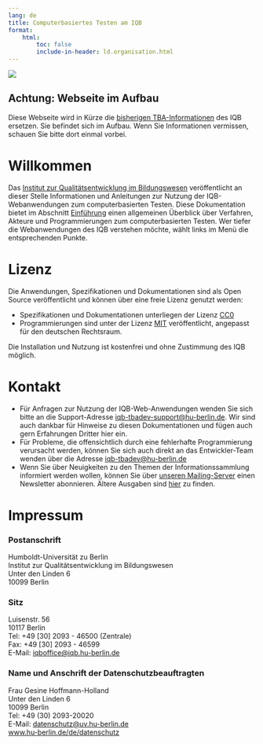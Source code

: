 ```yaml
---
lang: de
title: Computerbasiertes Testen am IQB
format:
    html:
        toc: false
        include-in-header: ld.organisation.html
---
```


![](banner.png)

::: {.callout-important}
## Achtung: Webseite im Aufbau
Diese Webseite wird in Kürze die [bisherigen TBA-Informationen](https://github.com/iqb-berlin/iqb-berlin.github.io/wiki) des IQB ersetzen. Sie befindet sich im Aufbau. Wenn Sie Informationen vermissen, schauen Sie bitte dort einmal vorbei.
:::

# Willkommen

Das [Institut zur Qualitätsentwicklung im Bildungswesen](https://www.iqb.hu-berlin.de) veröffentlicht an dieser Stelle Informationen und Anleitungen zur Nutzung der IQB-Webanwendungen zum computerbasierten Testen. Diese Dokumentation bietet im Abschnitt [Einführung](Einfuehrung) einen allgemeinen Überblick über Verfahren, Akteure und Programmierungen zum computerbasierten Testen. Wer tiefer die Webanwendungen des IQB verstehen möchte, wählt links im Menü die entsprechenden Punkte.

# Lizenz

Die Anwendungen, Spezifikationen und Dokumentationen sind als Open Source veröffentlicht und können über eine freie Lizenz genutzt werden:

* Spezifikationen und Dokumentationen unterliegen der Lizenz [CC0](https://open-educational-resources.de/was-die-cc0-freigabe-bedeutet-und-welche-moeglichkeiten-sie-eroeffnen/)
* Programmierungen sind unter der Lizenz [MIT](https://iqb-berlin.github.io/license.html) veröffentlicht, angepasst für den deutschen Rechtsraum.

Die Installation und Nutzung ist kostenfrei und ohne Zustimmung des IQB möglich.

# Kontakt

* Für Anfragen zur Nutzung der IQB-Web-Anwendungen wenden Sie sich bitte an die Support-Adresse [iqb-tbadev-support@hu-berlin.de](mailto:iqb-tbadev-support@hu-berlin.de). Wir sind auch dankbar für Hinweise zu diesen Dokumentationen und fügen auch gern Erfahrungen Dritter hier ein.
* Für Probleme, die offensichtlich durch eine fehlerhafte Programmierung verursacht werden, können Sie sich auch direkt an das Entwickler-Team wenden über die Adresse [iqb-tbadev@hu-berlin.de](mailto:iqb-tbadev@hu-berlin.de)
* Wenn Sie über Neuigkeiten zu den Themen der Informationssammlung informiert werden wollen, können Sie über [unseren Mailing-Server](https://sympa.cms.hu-berlin.de/sympa/subscribe/iqb-tbadev-news) einen Newsletter abonnieren. Ältere Ausgaben sind [hier](https://sympa.cms.hu-berlin.de/sympa/arc/iqb-tbadev-news) zu finden.

# Impressum

### Postanschrift
Humboldt-Universität zu Berlin<br/>
Institut zur Qualitätsentwicklung im Bildungswesen<br/>
Unter den Linden 6<br/>
10099 Berlin

### Sitz
Luisenstr. 56<br/>
10117 Berlin<br/>
Tel: +49 [30] 2093 - 46500 (Zentrale)<br/>
Fax: +49 [30] 2093 - 46599<br/>
E-Mail: [iqboffice@iqb.hu-berlin.de](mailto:iqboffice@iqb.hu-berlin.de)

### Name und Anschrift der Datenschutzbeauftragten
Frau Gesine Hoffmann-Holland<br/>
Unter den Linden 6<br/>
10099 Berlin<br/>
Tel: +49 (30) 2093-20020<br/>
E-Mail: [datenschutz@uv.hu-berlin.de](mailto:datenschutz@uv.hu-berlin.de)<br/>
[www.hu-berlin.de/de/datenschutz](www.hu-berlin.de/de/datenschutz)